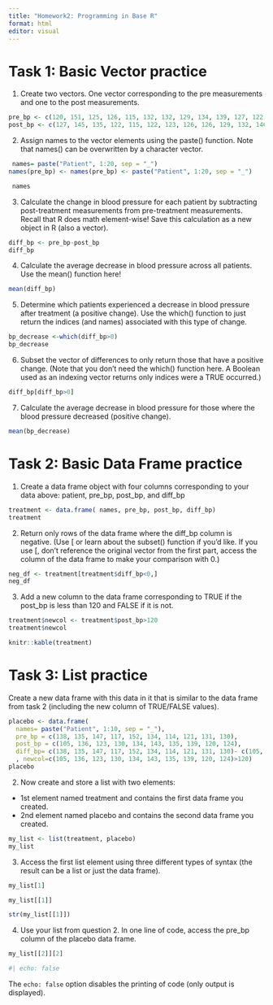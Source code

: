 ```yaml
---
title: "Homework2: Programming in Base R"
format: html
editor: visual
---
```


# Task 1: Basic Vector practice

1. Create two vectors. One vector corresponding to the pre measurements and one to the post measurements.

```r
pre_bp <- c(120, 151, 125, 126, 115, 132, 132, 129, 134, 139, 127, 122, 127, 135, 133, 128, 147, 138, 140, 132)
post_bp <- c(127, 145, 135, 122, 115, 122, 123, 126, 126, 129, 132, 146, 120, 114, 121, 120, 128, 120, 133, 115)
```
2. Assign names to the vector elements using the paste() function. Note that names() can be overwritten
by a character vector.

```r
 names= paste("Patient", 1:20, sep = "_")
names(pre_bp) <- names(pre_bp) <- paste("Patient", 1:20, sep = "_")

 names
```

3. Calculate the change in blood pressure for each patient by subtracting post-treatment measurements
from pre-treatment measurements. Recall that R does math element-wise! Save this calculation as a
new object in R (also a vector).

```r
diff_bp <- pre_bp-post_bp
diff_bp
```
4. Calculate the average decrease in blood pressure across all patients. Use the mean() function here!

```r
mean(diff_bp)
```

5. Determine which patients experienced a decrease in blood pressure after treatment (a positive change).
Use the which() function to just return the indices (and names) associated with this type of change.

```r

bp_decrease <-which(diff_bp>0)
bp_decrease
```
6. Subset the vector of differences to only return those that have a positive change. (Note that you don’t
need the which() function here. A Boolean used as an indexing vector returns only indices were a
TRUE occurred.)

```r
diff_bp[diff_bp>0]
```


7. Calculate the average decrease in blood pressure for those where the blood pressure decreased (positive
change).

```r
mean(bp_decrease)
```
# Task 2: Basic Data Frame practice

1. Create a data frame object with four columns corresponding to your data above: patient, pre_bp,
post_bp, and diff_bp

```r

treatment <- data.frame( names, pre_bp, post_bp, diff_bp)
treatment
```

2. Return only rows of the data frame where the diff_bp column is negative. (Use [ or learn about the
subset() function if you’d like. If you use [, don’t reference the original vector from the first part,
access the column of the data frame to make your comparison with 0.)

```r
neg_df <- treatment[treatment$diff_bp<0,]
neg_df
```
3. Add a new column to the data frame corresponding to TRUE if the post_bp is less than 120 and FALSE
if it is not.

```r
treatment$newcol <- treatment$post_bp>120
treatment$newcol
```

```r
knitr::kable(treatment)
```


# Task 3: List practice
Create a new data frame with this data in it that is similar to the data frame from task 2 (including
the new column of TRUE/FALSE values).

```r
placebo <- data.frame(
  names= paste("Patient", 1:10, sep = "_"),
  pre_bp = c(138, 135, 147, 117, 152, 134, 114, 121, 131, 130),
  post_bp = c(105, 136, 123, 130, 134, 143, 135, 139, 120, 124),
  diff_bp= c(138, 135, 147, 117, 152, 134, 114, 121, 131, 130)- c(105, 136, 123, 130, 134, 143, 135, 139, 120, 124)
  , newcol=c(105, 136, 123, 130, 134, 143, 135, 139, 120, 124)>120)
placebo
```
2. Now create and store a list with two elements:
- 1st element named treatment and contains the first data frame you created.
- 2nd element named placebo and contains the second data frame you created.

```r
my_list <- list(treatment, placebo)
my_list
```

3. Access the first list element using three different types of syntax (the result can be a list or just the
data frame).

```r
my_list[1]
```
```r
my_list[[1]]

```



```r
str(my_list[[1]])
```
4. Use your list from question 2. In one line of code, access the pre_bp column of the placebo data
frame.

```r
my_list[[2]][2]
```


```r
#| echo: false
```

The `echo: false` option disables the printing of code (only output is displayed).
